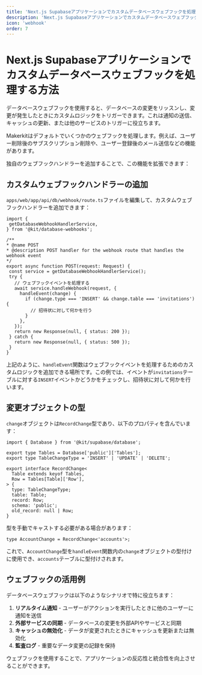 ```yaml
---
title: 'Next.js Supabaseアプリケーションでカスタムデータベースウェブフックを処理する方法'
description: 'Next.js Supabaseアプリケーションでカスタムデータベースウェブフックを処理する方法を学ぶ'
icon: 'webhook'
order: 7
---
```


# Next.js Supabaseアプリケーションでカスタムデータベースウェブフックを処理する方法

データベースウェブフックを使用すると、データベースの変更をリッスンし、変更が発生したときにカスタムロジックをトリガーできます。これは通知の送信、キャッシュの更新、または他のサービスのトリガーに役立ちます。

Makerkitはデフォルトでいくつかのウェブフックを処理します。例えば、ユーザー削除後のサブスクリプション削除や、ユーザー登録後のメール送信などの機能があります。

独自のウェブフックハンドラーを追加することで、この機能を拡張できます：

## カスタムウェブフックハンドラーの追加

`apps/web/app/api/db/webhook/route.ts`ファイルを編集して、カスタムウェブフックハンドラーを追加できます：

```tsx
import {
 getDatabaseWebhookHandlerService,
} from '@kit/database-webhooks';

/**
* @name POST
* @description POST handler for the webhook route that handles the webhook event
*/
export async function POST(request: Request) {
 const service = getDatabaseWebhookHandlerService();
 try {
   // ウェブフックイベントを処理する
   await service.handleWebhook(request, {
     handleEvent(change) {
       if (change.type === 'INSERT' && change.table === 'invitations') {
         // 招待状に対して何かを行う
       }
     },
   });
   return new Response(null, { status: 200 });
 } catch {
   return new Response(null, { status: 500 });
 }
}
```

上記のように、`handleEvent`関数はウェブフックイベントを処理するためのカスタムロジックを追加できる場所です。この例では、イベントが`invitations`テーブルに対する`INSERT`イベントかどうかをチェックし、招待状に対して何かを行います。

## 変更オブジェクトの型

`change`オブジェクトは`RecordChange`型であり、以下のプロパティを含んでいます：

```tsx
import { Database } from '@kit/supabase/database';

export type Tables = Database['public']['Tables'];
export type TableChangeType = 'INSERT' | 'UPDATE' | 'DELETE';

export interface RecordChange<
  Table extends keyof Tables,
  Row = Tables[Table]['Row'],
> {
  type: TableChangeType;
  table: Table;
  record: Row;
  schema: 'public';
  old_record: null | Row;
}
```

型を手動でキャストする必要がある場合があります：

```tsx
type AccountChange = RecordChange<'accounts'>;
```

これで、`AccountChange`型を`handleEvent`関数内の`change`オブジェクトの型付けに使用でき、`accounts`テーブルに型付けされます。

## ウェブフックの活用例

データベースウェブフックは以下のようなシナリオで特に役立ちます：

1. **リアルタイム通知** - ユーザーがアクションを実行したときに他のユーザーに通知を送信
2. **外部サービスの同期** - データベースの変更を外部APIやサービスと同期
3. **キャッシュの無効化** - データが変更されたときにキャッシュを更新または無効化
4. **監査ログ** - 重要なデータ変更の記録を保持

ウェブフックを使用することで、アプリケーションの反応性と統合性を向上させることができます。
